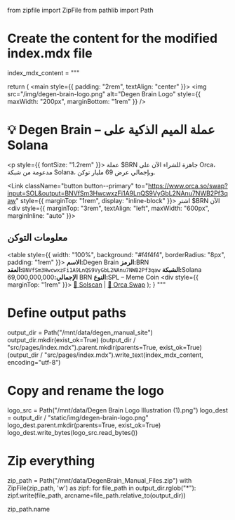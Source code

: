 from zipfile import ZipFile
from pathlib import Path

# Create the content for the modified index.mdx file
index_mdx_content = """

  return (
    <Layout title="Degen Brain" description="عملة الميم الذكية على Solana">
      <main style={{ padding: "2rem", textAlign: "center" }}>
        <img src="/img/degen-brain-logo.png" alt="Degen Brain Logo" style={{ maxWidth: "200px", marginBottom: "1rem" }} />
        <h1>💡 Degen Brain – عملة الميم الذكية على Solana</h1>
        <p style={{ fontSize: "1.2rem" }}>
          عملة $BRN جاهزة للشراء الآن على Orca، مدعومة من شبكة Solana، وبإجمالي عرض 69 مليار توكن.
        </p>
        <Link className="button button--primary" to="https://www.orca.so/swap?input=SOL&output=BNVfSm3HwcwxzFi1A9LnQS9VyGbL2NAnu7NWB2Pf3qaw" style={{ marginTop: "1rem", display: "inline-block" }}>
          اشترِ $BRN الآن
        </Link>
        <div style={{ marginTop: "3rem", textAlign: "left", maxWidth: "600px", marginInline: "auto" }}>
          <h2>معلومات التوكن</h2>
          <table style={{ width: "100%", background: "#f4f4f4", borderRadius: "8px", padding: "1rem" }}>
            <tbody>
              <tr><td><strong>الاسم:</strong></td><td>Degen Brain</td></tr>
              <tr><td><strong>الرمز:</strong></td><td>BRN</td></tr>
              <tr><td><strong>العقد:</strong></td><td><code>BNVfSm3HwcwxzFi1A9LnQS9VyGbL2NAnu7NWB2Pf3qaw</code></td></tr>
              <tr><td><strong>الشبكة:</strong></td><td>Solana</td></tr>
              <tr><td><strong>الإجمالي:</strong></td><td>69,000,000,000 BRN</td></tr>
              <tr><td><strong>النوع:</strong></td><td>SPL – Meme Coin</td></tr>
            </tbody>
          </table>
          <div style={{ marginTop: "1rem" }}>
            <a href="https://solscan.io/token/BNVfSm3HwcwxzFi1A9LnQS9VyGbL2NAnu7NWB2Pf3qaw" target="_blank">🔗 Solscan</a> | 
            <a href="https://www.orca.so/swap?input=SOL&output=BNVfSm3HwcwxzFi1A9LnQS9VyGbL2NAnu7NWB2Pf3qaw" target="_blank"> 🔗 Orca Swap</a>
          </div>
        </div>
      </main>
    </Layout>
  );
}
"""

# Define output paths
output_dir = Path("/mnt/data/degen_manual_site")
output_dir.mkdir(exist_ok=True)
(output_dir / "src/pages/index.mdx").parent.mkdir(parents=True, exist_ok=True)
(output_dir / "src/pages/index.mdx").write_text(index_mdx_content, encoding="utf-8")

# Copy and rename the logo
logo_src = Path("/mnt/data/Degen Brain Logo Illustration (1).png")
logo_dest = output_dir / "static/img/degen-brain-logo.png"
logo_dest.parent.mkdir(parents=True, exist_ok=True)
logo_dest.write_bytes(logo_src.read_bytes())

# Zip everything
zip_path = Path("/mnt/data/DegenBrain_Manual_Files.zip")
with ZipFile(zip_path, 'w') as zipf:
    for file_path in output_dir.rglob("*"):
        zipf.write(file_path, arcname=file_path.relative_to(output_dir))

zip_path.name
